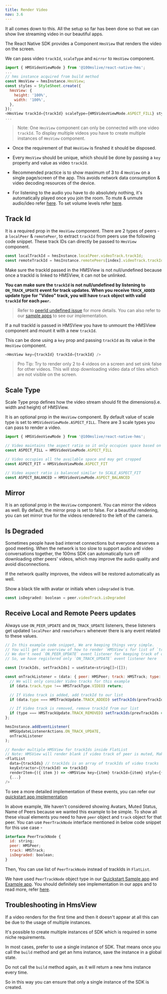 ```yaml
---
title: Render Video
nav: 3.6
---
```

It all comes down to this. All the setup so far has been done so that we can show live streaming video in our beautiful apps.

The React Native SDK provides a Component `HmsView` that renders the video on the screen.

We can pass video `trackId`, `scaleType` and `mirror` to `HmsView` component.

```js
import { HMSVideoViewMode } from '@100mslive/react-native-hms';
...
// hms instance acquired from build method
const HmsView = hmsInstance.HmsView;
const styles = StyleSheet.create({
  hmsView: {
    height: '100%',
    width: '100%',
  },
});
<HmsView trackId={trackId} scaleType={HMSVideoViewMode.ASPECT_FILL} style={styles.hmsView} mirror={true} />
...
```

> Note: One `HmsView` component can only be connected with one video `trackId`. To display multiple videos you have to create multiple instances of `HmsView` component.

- Once the requirement of that `HmsView` is finshed it should be disposed.

- Every `HmsView` should be unique, which should be done by passing a `key` property and value as video `trackId`.

- Recommended practice is to show maximum of 3 to 4 `HmsView` on a single page/screen of the app. This avoids network data consumption & video decoding resources of the device.  

- For listening to the audio you have to do absolutely nothing, it's automatically played once you join the room. To mute & unmute audio/ideo refer [here](./mute). To set volume levels refer [here](../advanced-features/set-volume).

## Track Id
It is a required prop in the `HmsView` component. There are 2 types of peers - a `localPeer` & `remotePeer`, to extract `trackId` from peers use the following code snippet. These track IDs can directly be passed to `HmsView` component.

```js
const localTrackId = hmsInstance.localPeer.videoTrack.trackId;
const remoteTrackId = hmsInstance.remotePeers[index].videoTrack.trackId;
```

Make sure the trackId passed in the HMSView is not null/undefined because once a trackId is linked to HMSView, it can not be unlinked. 

**You can make sure the `trackId` is not null/undefined by listening to `ON_TRACK_UPDATE` event for track updates. When you receive `TRACK_ADDED` update type for "Video" track, you will have `track` object with valid `trackId` for each `peer`.**

> Refer to [peerId undefined issue](https://www.100ms.live/docs/react-native/v2/guides/faq#track-id-is-undefined-hms-view-is-rendering-blank-view) for more details. You can also refer to our [sample apps](https://github.com/100mslive/react-native-hms/tree/main/sample-apps) to see our implementation.

If a null trackId is passed in HMSView you have to unmount the HMSView component and mount it with a new `trackId`.

This can be done using a `key` prop and passing `trackId` as its value in the `HmsView` component.

```js
<HmsView key={trackId} trackId={trackId} />
```

> Pro Tip: Try to render only 2 to 4 videos on a screen and set sink false for other videos. This will stop downloading video data of tiles which are not visible on the screen.

## Scale Type
Scale Type prop defines how the video stream should fit the dimensions(i.e. width and height) of HMSView.

It is an optional prop in the `HmsView` component. By default value of scale type is set to `HMSVideoViewMode.ASPECT_FILL`. There are 3 scale types you can pass to render a video. 

```js
import { HMSVideoViewMode } from '@100mslive/react-native-hms';

// Video maintains the aspect ratio so it only occupies space based on the aspect ratio
const ASPECT_FILL = HMSVideoViewMode.ASPECT_FILL

// Video occupies all the available space and may get cropped 
const ASPECT_FIT = HMSVideoViewMode.ASPECT_FIT

// Video aspect ratio is balanced similar to SCALE_ASPECT_FIT
const ASPECT_BALANCED = HMSVideoViewMode.ASPECT_BALANCED
```

## Mirror
It is an optional prop in the `HmsView` component. You can mirror the videos as well. By default, the mirror prop is set to false. For a beautiful rendering, you can set mirror true for the videos rendered to the left of the camera.


## Is Degraded
Sometimes people have bad internet connections but everyone deserves a good meeting. When the network is too slow to support audio and video conversations together, the 100ms SDK can automatically turn off downloading other peers' videos, which may improve the audio quality and avoid disconnections. 

If the network quality improves, the videos will be restored automatically as well.

Show a black tile with avatar or initials when `isDegraded` is true.
```js
const isDegraded: boolean = peer.videoTrack.isDegraded
```


## Receive Local and Remote Peers updates

Always use `ON_PEER_UPDATE` and `ON_TRACK_UPDATE` listeners, these listeners get updated `localPeer` and `remotePeers` whenever there is any event related to these values.

```js
// In this example code snippet, We are keeping things very simple.
// You will get an overview of how to render `HMSView`s for list of `trackId`s and how to keep that list up to date.
// We don't need `ON_PEER_UPDATE` event listener for keeping track of only `trackId`s.
// So, we have registered only `ON_TRACK_UPDATE` event listener here

const [trackIds, setTrackIds] = useState<string[]>([]);

const onTrackListener = (data: { peer: HMSPeer; track: HMSTrack; type: HMSTrackUpdate }) => {
  // We will only consider Video tracks for this example
  if (data.track.type !== HMSTrackType.VIDEO) return;

  // If Video track is added, add trackId to our list
  if (data.type === HMSTrackUpdate.TRACK_ADDED) setTrackIds(prevTrackIds => [...prevTrackIds, data.track.trackId]);

  // If Video track is removed, remove trackId from our list
  if (type === HMSTrackUpdate.TRACK_REMOVED) setTrackIds(prevTrackIds => prevTrackIds.filter(prevTrackId => prevTrackId !== track.trackId));
};

hmsInstance.addEventListener(
  HMSUpdateListenerActions.ON_TRACK_UPDATE,
  onTrackListener
);

// Render multiple HMSView for trackIds inside FlatList
// Note: HMSView will render blank if video track of peer is muted, Make sure video of peers is not muted.
<FlatList
  data={trackIds} // trackIds is an array of trackIds of video tracks
  keyExtractor={(trackId) => trackId}
  renderItem={({ item }) => <HMSView key={item} trackId={item} style={{ width: '100%', height: 300 }} {...} />}
  {...}
/>
```

To see a more detailed implementation of these events, you can refer our [quickstart app implementation](https://github.com/100mslive/react-native-hms/blob/21d7871691ec6c8ffd125a0592a3b16c5e79e1cd/sample-apps/rn-quickstart-app/src/screens/MeetingScreen/hooks.ts#L158)

In above example, We haven't considered showing Avatars, Muted Status, Name of Peers because we wanted this example to be simple.
To show all these visual elements you need to have `peer` object and `track` object for that peer. You can use `PeerTrackNode` interface mentioned in below code snippet for this use case -

```js
interface PeerTrackNode {
  id: string;
  peer: HMSPeer;
  track: HMSTrack;
  isDegraded: boolean;
}
```

Then, You can use list of `PeerTrackNode` instead of trackIds in `FlatList`.

We have used `PeerTrackNode` object type in our [Quickstart Sample app](https://github.com/100mslive/react-native-hms/tree/develop/sample-apps/) and [Example app](https://github.com/100mslive/react-native-hms/tree/main/example). You should definitely see implementation in our apps and to read more, refer [here](https://github.com/100mslive/react-native-hms/tree/main/example#peertracknodes).

## Troubleshooting in HmsView

If a video renders for the first time and then it doesn't appear at all this can be due to the usage of multiple instances.

It's possible to create multiple instances of SDK which is required in some niche requirements.

In most cases, prefer to use a single instance of SDK. That means once you call the `build` method and get an hms instance, save the instance in a global state.

Do not call the `build` method again, as it will return a new hms instance every time. 

So in this way you can ensure that only a single instance of the SDK is created.
